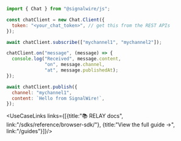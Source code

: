 ```js
import { Chat } from "@signalwire/js";

const chatClient = new Chat.Client({
  token: "<your_chat_token>", // get this from the REST APIs
});

await chatClient.subscribe(["mychannel1", "mychannel2"]);

chatClient.on("message", (message) => {
  console.log("Received", message.content,
              "on", message.channel,
              "at", message.publishedAt);
});

await chatClient.publish({
  channel: "mychannel1",
  content: `Hello from SignalWire!`,
});
```


<UseCaseLinks links={[{title:"📚 RELAY docs", link:"/sdks/reference/browser-sdk/"}, {title:"View the full guide →", link:"/guides"}]}/>